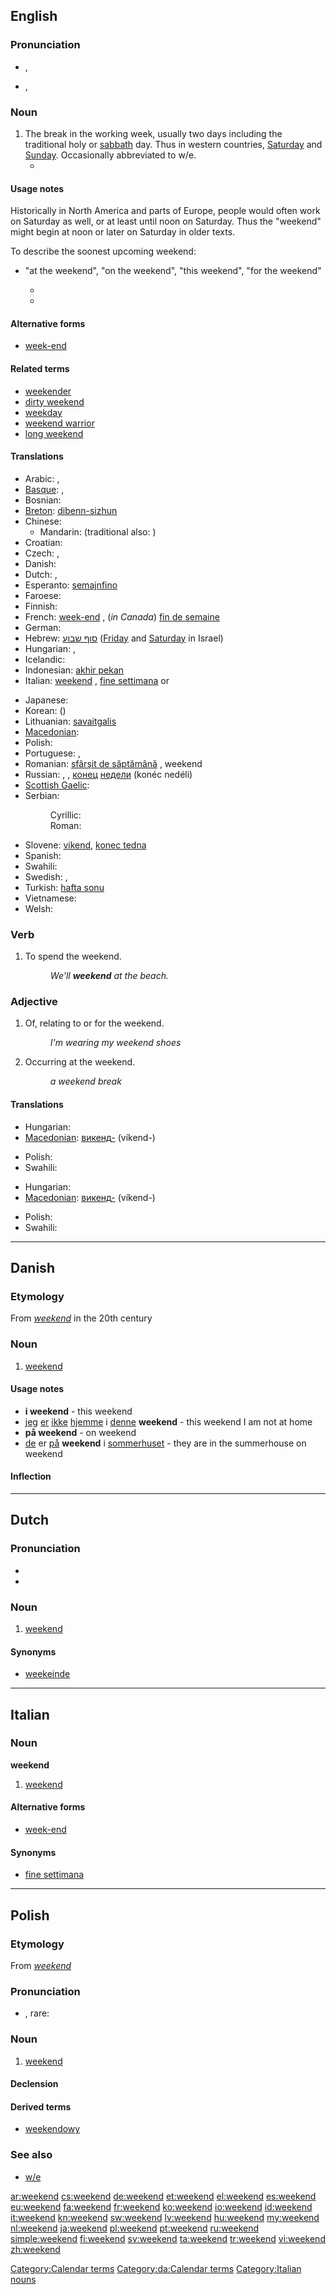 {{wikipedia|Weekend}}
==English==

===Pronunciation===
* {{a|UK}} {{IPA|/ˈwiːk.ɛnd/}}, {{SAMPA|/"wi:k.End/}}
* {{a|US}} {{IPA|/ˈwik.ɛnd/}}, {{SAMPA|/"wik.End/}}
*: {{audio|en-us-weekend.ogg|Audio (US)}}

===Noun===
{{en-noun}}

# The break in the working week, usually two days including the traditional holy or [[sabbath]] day. Thus in western countries, [[Saturday]] and [[Sunday]]. Occasionally abbreviated to w/e.
#* {{quote-book
|year=1903
|author=Francis Markham
|coauthors=Sir Clements Robert Markham
|title=Recollections of a town boy at Westminster, 1849-1855
|page=34
|passage=... often took a few boys down there for what we North Country folk call the '''weekend''' — Saturday and Sunday; it was also used as a sanatorium if required.}}

====Usage notes====
Historically in North America and parts of Europe, people would often work on Saturday as well, or at least until noon on Saturday. Thus the "weekend" might begin at noon or later on Saturday in older texts.

To describe the soonest upcoming weekend:
* {{UK|New Zealand}} "at the weekend", "on the weekend", "this weekend", "for the weekend"
** {{quote-journal|**|
|year=1886
|author=New Zealand Parliament
|title=Parliamentary debates
|volume=324
|page=2371
|passage=Let them work at their ordinary jobs during the week, and then take them out of circulation '''at the weekend''', which is usually the time when the trouble is ...
** {{quote-news|indent2=**:
|year=2009
|author=Great Britain House of Commons: Business and Enterprise Committee
|title=Pre-appointment Hearing with the Chairman-elect of Ofcom, Dr. Colette Bowe
|page=16
|passage=Whether it is on the BBC, ITV or commercial radio does not really matter. ...can give you a radio example of two things I was listening to '''at the weekend'''.}}
* {{US|Canada}} "on the weekend", "this weekend", "for the weekend" ("at the weekend" is not used)
}}
** {{quote-book|indent2=**:
|year=2002
|author=United States Senate: Committee on Armed Services
|title=Department of Defense authorization for appropriations for fiscal year 2002
|page=722
|passage=I am going to Moscow '''on the weekend''' to participate in the discussion, ...}}

====Alternative forms====
* [[week-end]]

====Related terms====
* [[weekender]]
* [[dirty weekend]]
* [[weekday]]
* [[weekend warrior]]
* [[long weekend]]

====Translations====
{{trans-top|break in the working week}}
* Arabic: {{t|ar|نهاية الأسبوع|f|tr=nihaayat al-'usbuu`}},  {{t|ar|عطلة الأسبوع|f|tr=`aTlat al-'usbuu`}}
* [[Basque]]: {{t|eu|asteburu}}, {{t|eu|astebukaera}}
* Bosnian: {{t-|bs|vikend|m}}
* [[Breton]]: [[dibenn-sizhun]] {{m}}
* Chinese:
** Mandarin: {{t-|cmn|周末|tr=zhōumò|sc=Hani}} (traditional also: {{t-|cmn|週末|sc=Hani}})
* Croatian: {{t-|hr|vikend|m}}
* Czech: {{t|cs|konec týdne|m}}, {{t|cs|víkend|m}}
* Danish: {{t-|da|weekend|c}}
* Dutch: {{t+|nl|weekend|n}}, {{t+|nl|weekeinde|n}}
* Esperanto: [[semajnfino]]
* Faroese: {{t-|fo|vikuskifti|n|xs=Faroese}}
* Finnish: {{t+|fi|viikonloppu}}
* French: [[week-end]] {{m}}, (''in Canada'') [[fin de semaine]] {{f}}
* German: {{t+|de|Wochenende|n}}
* Hebrew: [[סוף שבוע]] {{m}} ([[Friday]] and [[Saturday]] in Israel)
* Hungarian: {{t|hu|hétvége}}, {{t|hu|víkend}}
* Icelandic: {{t+|is|helgi|f}}
* Indonesian: [[akhir pekan]]
* Italian: [[weekend#Italian|weekend]] {{m}}, [[fine settimana]] {{m}} or {{f}}
{{trans-mid}}
* Japanese: {{t-|ja|週末|tr=[[しゅうまつ]], [[shūmatsu]]}}
* Korean: {{t|ko|주말|tr=jumal|sc=Kore}} ({{t|ko|週末|sc=Kore}})
* Lithuanian: [[savaitgalis]] {{m}}
* [[Macedonian]]: {{t-|mk|викенд|m|tr=víkend}}
* Polish: {{l|pl|weekend}} {{m}}
* Portuguese: {{t+|pt|final de semana}}, {{t+|pt|fim de semana}}
* Romanian: [[sfârşit de săptămână]] {{n}}, weekend {{n}}
* Russian: {{t|ru|уик-энд|m|tr=uik-énd}},  {{t|ru|выходные|m|p|tr=vyxodnýje}}, [[конец]] [[неделя|недели]] (konéc nedéli) {{m}}
* [[Scottish Gaelic]]: {{t-|gd|deireadh-seachdain|m|xs=Scottish Gaelic}}
* Serbian:
*: Cyrillic: {{t-|sr|викенд|m|sc=Cyrl}}
*: Roman: {{t-|sr|vikend|m}}
* Slovene: [[vikend]], [[konec tedna]]
* Spanish: {{t+|es|fin de semana|m}}
* Swahili: {{t+|sw|wikendi|xs=Swahili}}
* Swedish: {{t+|sv|helg|c}}, {{t+|sv|veckoslut|n}}
* Turkish: [[hafta sonu]]
* Vietnamese: {{t|vi|cuối tuần}}
* Welsh: {{t-|cy|penwythnos|m|xs=Welsh}}
{{trans-bottom}}

===Verb===
{{en-verb}}

# To spend the weekend.
#: ''We'll '''weekend''' at the beach.''

===Adjective===
{{en-adj|-}}

# Of, relating to or for the weekend.
#: ''I'm wearing my weekend shoes''
# Occurring at the weekend.
#: ''a weekend break''

====Translations====
{{trans-top|Of, relating to or for the weekend}}
* Hungarian: {{t|hu|hétvégi}}
* [[Macedonian]]: [[викенд]][[-]] (víkend-)
{{trans-mid}}
* Polish: {{t-|pl|weekendowy|m}}
* Swahili: {{t+|sw|wikendi|xs=Swahili}}
{{trans-bottom}}

{{trans-top|Occurring at the weekend}}
* Hungarian: {{t|hu|hétvégi}}
* [[Macedonian]]: [[викенд]][[-]] (víkend-)
{{trans-mid}}
* Polish: {{t-|pl|weekendowy|m}}
* Swahili: {{t+|sw|wikendi|xs=Swahili}}
{{trans-bottom}}

[[Category:Calendar terms]]

----

==Danish==

===Etymology===
From {{etyl|en|da}} ''[[#English|weekend]]'' in the 20th century

===Noun===
{{da-noun|en|er}}

# [[weekend#English|weekend]]

====Usage notes====
* '''i weekend''' - this weekend
* [[jeg]] [[er]] [[ikke]] [[hjemme]] i [[denne]] '''weekend''' - this weekend I am not at home
* '''på weekend''' - on weekend
* [[de]] er [[på]] '''weekend''' i [[sommerhus]]et - they are in the summerhouse on weekend

====Inflection====
{{da-noun-infl|en|er}}

[[Category:da:Calendar terms]]

----

==Dutch==

===Pronunciation===
* {{IPA|/ˈʋikɛnt/|lang=nl}}
* {{audio|Nl-weekend.ogg|Audio}}

===Noun===
{{nl-noun|g=n|pl1=weekenden|pl2=weekends}}

# [[#English|weekend]]

====Synonyms====
* [[weekeinde]]

----

==Italian==

===Noun===
'''weekend''' {{m}} {{inv}}

# [[weekend#English|weekend]]

====Alternative forms====
* [[week-end#Italian|week-end]]

====Synonyms====
* [[fine settimana]]

[[Category:Italian nouns]]

----

==Polish==

===Etymology===
From {{etyl|en|pl}} ''[[#English|weekend]]''

===Pronunciation===
* {{IPA|/ˈwikɛn̪t̪/|lang=pl}}, rare: {{IPAchar|/ˈwikɛn̪d̪/}}

===Noun===
{{infl|pl|noun|g=m}}

# [[#English|weekend]]

====Declension====
{{pl-decl-noun
|weekend|weekendy
|weekendu|weekendów
|weekendowi|weekendom
|weekend|weekendy
|weekendem|weekendami
|weekendzie|weekendach
|weekendzie|weekendy
}}

====Derived terms====
* [[weekendowy]]

===See also===
* [[w/e]]

[[ar:weekend]]
[[cs:weekend]]
[[de:weekend]]
[[et:weekend]]
[[el:weekend]]
[[es:weekend]]
[[eu:weekend]]
[[fa:weekend]]
[[fr:weekend]]
[[ko:weekend]]
[[io:weekend]]
[[id:weekend]]
[[it:weekend]]
[[kn:weekend]]
[[sw:weekend]]
[[lv:weekend]]
[[hu:weekend]]
[[my:weekend]]
[[nl:weekend]]
[[ja:weekend]]
[[pl:weekend]]
[[pt:weekend]]
[[ru:weekend]]
[[simple:weekend]]
[[fi:weekend]]
[[sv:weekend]]
[[ta:weekend]]
[[tr:weekend]]
[[vi:weekend]]
[[zh:weekend]]